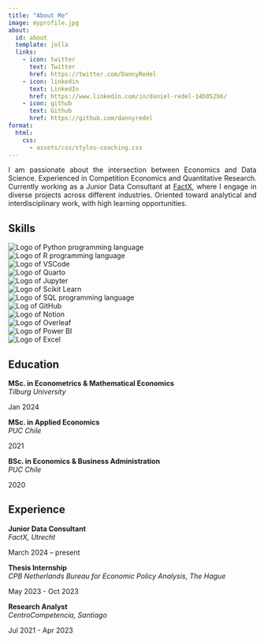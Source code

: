 ```yaml
---
title: "About Me"
image: myprofile.jpg
about:
  id: about
  template: jolla
  links:
    - icon: twitter
      text: Twitter
      href: https://twitter.com/DannyRedel
    - icon: linkedin
      text: LinkedIn
      href: https://www.linkedin.com/in/daniel-redel-14b052b6/
    - icon: github
      text: Github
      href: https://github.com/dannyredel
format: 
  html:
    css: 
      - assets/css/styles-coaching.css
---
```



::: {#about style="text-align: justify"}
I am passionate about the intersection between Economics and Data Science. Experienced in Competition Economics and Quantitative Research. Currently working as a Junior Data Consultant at [FactX](https://factx.nl/), where I engage in diverse projects across different industries. Oriented toward analytical and interdisciplinary work, with high learning opportunities.
:::


## Skills

```{=html}
<div class="grid-container">
  <div class="grid-item"><div class="grid-item-image"><img src="assets/img/skills-python.png" alt="Logo of Python programming language"></div></div>

  <div class="grid-item"><div class="grid-item-image"><img src="assets/img/skills-r.png" alt="Logo of R programming language"></div></div>

  <div class="grid-item"><div class="grid-item-image"><img src="assets/img/skills-vscode.png" alt="Logo of VSCode"></div></div>

  <div class="grid-item"><div class="grid-item-image"><img src="assets/img/skills-quarto.png" alt="Logo of Quarto"></div></div>

  <div class="grid-item"><div class="grid-item-image"><img src="assets/img/skills-jupyter.png" alt="Logo of Jupyter"></div></div>

  <div class="grid-item"><div class="grid-item-image"><img src="assets/img/skills-scikitlearn.png" alt="Logo of Scikit Learn"></div></div>

  <div class="grid-item"><div class="grid-item-image"><img src="assets/img/skills-sql.png" alt="Logo of SQL programming language"></div></div>

  <div class="grid-item"><div class="grid-item-image"><img src="assets/img/skills-github.png" alt="Log of GitHub"></div></div>

  <div class="grid-item"><div class="grid-item-image"><img src="assets/img/skills-notion.png" alt="Logo of Notion"></div></div>

  <div class="grid-item"><div class="grid-item-image"><img src="assets/img/skills-overleaf.png" alt="Logo of Overleaf"></div></div>

  <div class="grid-item"><div class="grid-item-image"><img src="assets/img/skills-powerbi.png" alt="Logo of Power BI"></div></div>

  <div class="grid-item"><div class="grid-item-image"><img src="assets/img/skills-excel.png" alt="Logo of Excel"></div></div>

</div>
```

## Education

::: {.d-flex .justify-content-between}
::: {}
**MSc. in Econometrics & Mathematical Economics**  
*Tilburg University*
:::
::: {.text-end}
Jan 2024
:::
:::


::: {.d-flex .justify-content-between}
::: {}
**MSc. in Applied Economics**  
*PUC Chile*
:::
::: {.text-end}
2021
:::
:::


::: {.d-flex .justify-content-between}
::: {}
**BSc. in Economics & Business Administration**  
*PUC Chile*
:::
::: {.text-end}
2020
:::
:::



## Experience

::: {.d-flex .justify-content-between}
::: {}
**Junior Data Consultant**  
*FactX, Utrecht*
:::
::: {.text-end}
March 2024 – present
:::
:::


::: {.d-flex .justify-content-between}
::: {}
**Thesis Internship**  
*CPB Netherlands Bureau for Economic Policy Analysis, The Hague*
:::
::: {.text-end}
May 2023 - Oct 2023
:::
:::


::: {.d-flex .justify-content-between}
::: {}
**Research Analyst**  
*CentroCompetencia, Santiago*
:::
::: {.text-end}
Jul 2021 - Apr 2023
:::
:::



